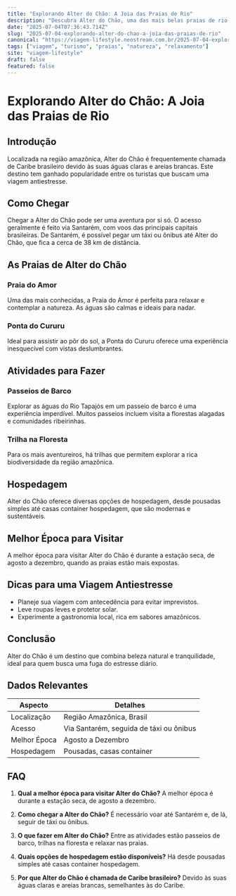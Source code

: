 ```yaml
---
title: "Explorando Alter do Chão: A Joia das Praias de Rio"
description: "Descubra Alter do Chão, uma das mais belas praias de rio do Brasil, e saiba como planejar uma viagem antiestresse perfeita."
date: "2025-07-04T07:36:43.714Z"
slug: "2025-07-04-explorando-alter-do-chao-a-joia-das-praias-de-rio"
canonical: "https://viagem-lifestyle.neostream.com.br/2025-07-04-explorando-alter-do-chao-a-joia-das-praias-de-rio"
tags: ["viagem", "turismo", "praias", "natureza", "relaxamento"]
site: "viagem-lifestyle"
draft: false
featured: false
---
```


# Explorando Alter do Chão: A Joia das Praias de Rio

## Introdução
Localizada na região amazônica, Alter do Chão é frequentemente chamada de Caribe brasileiro devido às suas águas claras e areias brancas. Este destino tem ganhado popularidade entre os turistas que buscam uma viagem antiestresse.

## Como Chegar
Chegar a Alter do Chão pode ser uma aventura por si só. O acesso geralmente é feito via Santarém, com voos das principais capitais brasileiras. De Santarém, é possível pegar um táxi ou ônibus até Alter do Chão, que fica a cerca de 38 km de distância.

## As Praias de Alter do Chão
### Praia do Amor
Uma das mais conhecidas, a Praia do Amor é perfeita para relaxar e contemplar a natureza. As águas são calmas e ideais para nadar.

### Ponta do Cururu
Ideal para assistir ao pôr do sol, a Ponta do Cururu oferece uma experiência inesquecível com vistas deslumbrantes.

## Atividades para Fazer
### Passeios de Barco
Explorar as águas do Rio Tapajós em um passeio de barco é uma experiência imperdível. Muitos passeios incluem visita a florestas alagadas e comunidades ribeirinhas.

### Trilha na Floresta
Para os mais aventureiros, há trilhas que permitem explorar a rica biodiversidade da região amazônica.

## Hospedagem
Alter do Chão oferece diversas opções de hospedagem, desde pousadas simples até casas container hospedagem, que são modernas e sustentáveis.

## Melhor Época para Visitar
A melhor época para visitar Alter do Chão é durante a estação seca, de agosto a dezembro, quando as praias estão mais expostas.

## Dicas para uma Viagem Antiestresse
- Planeje sua viagem com antecedência para evitar imprevistos.
- Leve roupas leves e protetor solar.
- Experimente a gastronomia local, rica em sabores amazônicos.

## Conclusão
Alter do Chão é um destino que combina beleza natural e tranquilidade, ideal para quem busca uma fuga do estresse diário.

## Dados Relevantes
| Aspecto    | Detalhes                                  |
|------------|-------------------------------------------|
| Localização| Região Amazônica, Brasil                  |
| Acesso     | Via Santarém, seguida de táxi ou ônibus   |
| Melhor Época| Agosto a Dezembro                        |
| Hospedagem | Pousadas, casas container                 |

## FAQ

1. **Qual a melhor época para visitar Alter do Chão?**
   A melhor época é durante a estação seca, de agosto a dezembro.

2. **Como chegar a Alter do Chão?**
   É necessário voar até Santarém e, de lá, seguir de táxi ou ônibus.

3. **O que fazer em Alter do Chão?**
   Entre as atividades estão passeios de barco, trilhas na floresta e relaxar nas praias.

4. **Quais opções de hospedagem estão disponíveis?**
   Há desde pousadas simples até casas container hospedagem.

5. **Por que Alter do Chão é chamada de Caribe brasileiro?**
   Devido às suas águas claras e areias brancas, semelhantes às do Caribe.